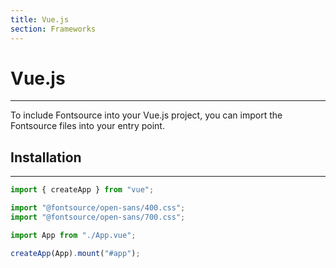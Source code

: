 ```yaml
---
title: Vue.js
section: Frameworks
---
```


# Vue.js

---

To include Fontsource into your Vue.js project, you can import the Fontsource files into your entry point.

## Installation

---

```js
import { createApp } from "vue";

import "@fontsource/open-sans/400.css";
import "@fontsource/open-sans/700.css";

import App from "./App.vue";

createApp(App).mount("#app");
```
